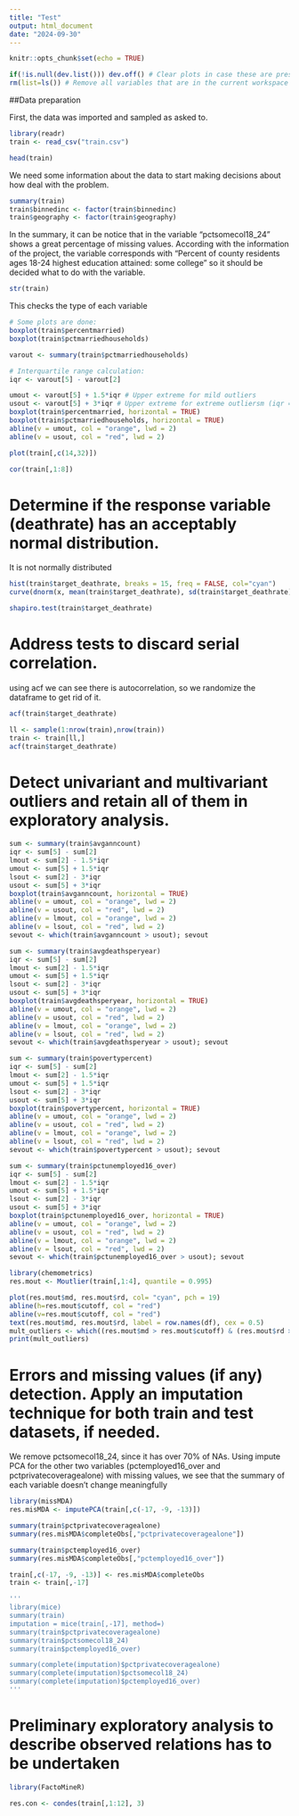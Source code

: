 ```yaml
---
title: "Test"
output: html_document
date: "2024-09-30"
---
```


```r
knitr::opts_chunk$set(echo = TRUE)
```

```r
if(!is.null(dev.list())) dev.off() # Clear plots in case these are present
rm(list=ls()) # Remove all variables that are in the current workspace
```

##Data preparation

First, the data was imported and sampled as asked to. 

```r
library(readr)
train <- read_csv("train.csv")
```

```r
head(train)
```
We need some information about the data to start making decisions about how deal with the problem.


```r
summary(train)
train$binnedinc <- factor(train$binnedinc)
train$geography <- factor(train$geography)
```
In the summary, it can be notice that in the variable "pctsomecol18_24" shows a great percentage of missing values. According with the information of the project, the variable corresponds with "Percent of county residents ages 18-24 highest education attained: some college" so it should be decided what to do with the variable.

```r
str(train)
```
This checks the type of each variable 
```r
# Some plots are done:
boxplot(train$percentmarried)
boxplot(train$pctmarriedhouseholds)
```

```r
varout <- summary(train$pctmarriedhouseholds)

# Interquartile range calculation:
iqr <- varout[5] - varout[2]

umout <- varout[5] + 1.5*iqr # Upper extreme for mild outliers
usout <- varout[5] + 3*iqr # Upper extreme for extreme outliersm (iqr = inter quartile range)
boxplot(train$percentmarried, horizontal = TRUE)
boxplot(train$pctmarriedhouseholds, horizontal = TRUE)
abline(v = umout, col = "orange", lwd = 2)
abline(v = usout, col = "red", lwd = 2)
```

```r
plot(train[,c(14,32)])
```

```r
cor(train[,1:8])
```

# Determine if the response variable (deathrate) has an acceptably normal distribution.

It is not normally distributed
```r
hist(train$target_deathrate, breaks = 15, freq = FALSE, col="cyan")
curve(dnorm(x, mean(train$target_deathrate), sd(train$target_deathrate)), add = TRUE)
```

```r
shapiro.test(train$target_deathrate)
```

# Address tests to discard serial correlation.

using acf we can see there is autocorrelation, so we randomize the dataframe to get rid of it.
```r
acf(train$target_deathrate)
```

```r
ll <- sample(1:nrow(train),nrow(train))
train <- train[ll,]
acf(train$target_deathrate)
```

# Detect univariant and multivariant outliers and retain all of them in exploratory analysis.

```r
sum <- summary(train$avganncount)
iqr <- sum[5] - sum[2]
lmout <- sum[2] - 1.5*iqr
umout <- sum[5] + 1.5*iqr
lsout <- sum[2] - 3*iqr
usout <- sum[5] + 3*iqr
boxplot(train$avganncount, horizontal = TRUE)
abline(v = umout, col = "orange", lwd = 2)
abline(v = usout, col = "red", lwd = 2)
abline(v = lmout, col = "orange", lwd = 2)
abline(v = lsout, col = "red", lwd = 2)
sevout <- which(train$avganncount > usout); sevout
```

```r
sum <- summary(train$avgdeathsperyear)
iqr <- sum[5] - sum[2]
lmout <- sum[2] - 1.5*iqr
umout <- sum[5] + 1.5*iqr
lsout <- sum[2] - 3*iqr
usout <- sum[5] + 3*iqr
boxplot(train$avgdeathsperyear, horizontal = TRUE)
abline(v = umout, col = "orange", lwd = 2)
abline(v = usout, col = "red", lwd = 2)
abline(v = lmout, col = "orange", lwd = 2)
abline(v = lsout, col = "red", lwd = 2)
sevout <- which(train$avgdeathsperyear > usout); sevout
```

```r
sum <- summary(train$povertypercent)
iqr <- sum[5] - sum[2]
lmout <- sum[2] - 1.5*iqr
umout <- sum[5] + 1.5*iqr
lsout <- sum[2] - 3*iqr
usout <- sum[5] + 3*iqr
boxplot(train$povertypercent, horizontal = TRUE)
abline(v = umout, col = "orange", lwd = 2)
abline(v = usout, col = "red", lwd = 2)
abline(v = lmout, col = "orange", lwd = 2)
abline(v = lsout, col = "red", lwd = 2)
sevout <- which(train$povertypercent > usout); sevout
```

```r
sum <- summary(train$pctunemployed16_over)
iqr <- sum[5] - sum[2]
lmout <- sum[2] - 1.5*iqr
umout <- sum[5] + 1.5*iqr
lsout <- sum[2] - 3*iqr
usout <- sum[5] + 3*iqr
boxplot(train$pctunemployed16_over, horizontal = TRUE)
abline(v = umout, col = "orange", lwd = 2)
abline(v = usout, col = "red", lwd = 2)
abline(v = lmout, col = "orange", lwd = 2)
abline(v = lsout, col = "red", lwd = 2)
sevout <- which(train$pctunemployed16_over > usout); sevout
```

```r
library(chemometrics)
res.mout <- Moutlier(train[,1:4], quantile = 0.995)
```

```r
plot(res.mout$md, res.mout$rd, col= "cyan", pch = 19)
abline(h=res.mout$cutoff, col = "red")
abline(v=res.mout$cutoff, col = "red")
text(res.mout$md, res.mout$rd, label = row.names(df), cex = 0.5)
mult_outliers <- which((res.mout$md > res.mout$cutoff) & (res.mout$rd > res.mout$cutoff))
print(mult_outliers)
```

# Errors and missing values (if any) detection. Apply an imputation technique for both train and test datasets, if needed.

We remove pctsomecol18_24, since it has over 70% of NAs.
Using impute PCA for the other two variables (pctemployed16_over and pctprivatecoveragealone) with missing values, we see that the summary of each variable doesn't change meaningfully
```r
library(missMDA)
res.misMDA <- imputePCA(train[,c(-17, -9, -13)])

summary(train$pctprivatecoveragealone)
summary(res.misMDA$completeObs[,"pctprivatecoveragealone"])

summary(train$pctemployed16_over)
summary(res.misMDA$completeObs[,"pctemployed16_over"])
```
```r
train[,c(-17, -9, -13)] <- res.misMDA$completeObs
train <- train[,-17]
```


```r
'''
library(mice)
summary(train)
imputation = mice(train[,-17], method=)
summary(train$pctprivatecoveragealone)
summary(train$pctsomecol18_24)
summary(train$pctemployed16_over)

summary(complete(imputation)$pctprivatecoveragealone)
summary(complete(imputation)$pctsomecol18_24)
summary(complete(imputation)$pctemployed16_over)
'''
```

# Preliminary exploratory analysis to describe observed relations has to be undertaken

```r
library(FactoMineR)

res.con <- condes(train[,1:12], 3)

```

